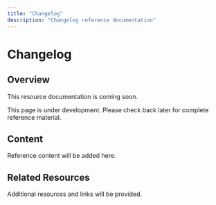 ```yaml
---
title: "Changelog"
description: "Changelog reference documentation"
---
```


# Changelog

## Overview

This resource documentation is coming soon.

<Info>
This page is under development. Please check back later for complete reference material.
</Info>

## Content

Reference content will be added here.

## Related Resources

Additional resources and links will be provided.
